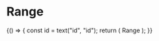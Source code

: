 
<Meta title="Objects/Form/Range" component={Range} />

# Range

<Preview>
  <Story name="default">
    {() => {
      const id = text("id", "id");
      return (
        <Fragment>
          <Label id={id} block>
            Range
          </Label>
          <Range id={id} name={text("name", "name")} />
        </Fragment>
      );
    }}
  </Story>
</Preview>
